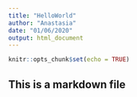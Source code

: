 ```yaml
---
title: "HelloWorld"
author: "Anastasia"
date: "01/06/2020"
output: html_document
---
```


```r
knitr::opts_chunk$set(echo = TRUE)
```

## This is a markdown file